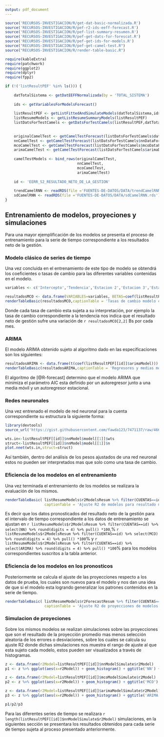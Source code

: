 ```yaml
---
output: pdf_document
---
```


```r
source('RECURSOS-INVESTIGACION/R/get-dat-basic-normalizada.R')
source('RECURSOS-INVESTIGACION/R/pef-r2-ids-eeff-forecast.R')
source('RECURSOS-INVESTIGACION/R/pef-list-summary-resumen.R')
source('RECURSOS-INVESTIGACION/R/pef-get-dats-for-forescat.R')
source('RECURSOS-INVESTIGACION/R/pef-get-ids-for-models.R')
source("RECURSOS-INVESTIGACION/R/pef-get-camel-test.R")
source("RECURSOS-INVESTIGACION/R/render-table-basic.R")

require(kableExtra)
require(patchwork)
require(ggplot2)
require(dplyr)
require(fpp2)

if (!('listResultPEF' %in% ls())) {
    
    datTotalSistema <- getDatEEFFNormalizada(by = 'TOTAL_SISTEMA')
    
    ids <- getVariablesForModelsForecast()
    
    listResultPEF <- getListFittedAndSimulateModels(datTotalSistema,ids)
    listResumeModels <- getListResumeSummaryModels(listResultPEF)
    listDatsForTestCamels <- getDatsForTestCamels(listResultPEF,datTotalSistema,12,TRUE)
    
    
    originalCamelTest <- getCamelTestForecast(listDatsForTestCamels$datCuentas)
    nnCamelTest <- getCamelTestForecast(listDatsForTestCamels$nnDataForecastCuentas)
    mcoCamelTest <- getCamelTestForecast(listDatsForTestCamels$mcoDataForecastCuentas)
    arimaCamelTest <- getCamelTestForecast(listDatsForTestCamels$arimaDataForecastCuentas)
    
    camelTestModels <- bind_rows(originalCamelTest,
                                 nnCamelTest,
                                 mcoCamelTest,
                                 arimaCamelTest)
    
    id <- 'EERR_S2_RESULTADO_NETO_DE_LA_GESTION'
    
    trendCamelRNN <- readRDS(file ='FUENTES-DE-DATOS/DATA/trendCamelRNN.rds')
    sdCamelRNN <- readRDS(file ='FUENTES-DE-DATOS/DATA/sdCamelRNN.rds')
}

```

## Entrenamiento de modelos, proyeciones y simulaciones

Para una mayor ejemplificación de los modelos se presenta el proceso de entrenamiento para la serie de tiempo correspondiente a los resultados neto de la gestión.

### Modelo clásico de series de tiempo 

Una vez concluida en el entrenamiento de este tipo de modelo se obtendrá los coeficientes o tasas de cambio para las diferentes variables contenidas en el modelo.

```r
variables <- c('Intercepto','Tendencia','Estacion 2','Estacion 3','Estacion 4','Estacion 5','Estacion 6','Estacion 7','Estacion 8','Estacion 9','Estacion 10','Estacion 11','Estacion 12')

resultadosMCO <- data.frame(VARIABLES=variables, BETAS=coef(listResultPEF[[id]]$mcoModel), row.names = NULL)
renderTableBasic(resultadosMCO,captionTable = 'Tasas de cambio modelo clasico')
```

Donde cada tasa de cambio esta sujeta a su interpretación, por ejemplo la tasa de cambio correspondiente a la tendencia nos indica que el resultado neto de gestión sufre una variación de `r resultadosMCO[2,2]` Bs por cada mes.

### ARIMA

El modelo ARIMA obtenido sujeto al algoritmo dado en las especificaciones son los siguientes:

```r
resultadosARIMA <- data.frame(t(coef(listResultPEF[[id]]$arimaModel)))
renderTableBasic(resultadosARIMA,captionTable = 'Regresores y medias moviles')
```

El algoritmo de [@R-forecast] determino que el modelo ARIMA que minimiza el parámetro AIC esta definido por un autoregresor junto a una media móvil y un autoregresor estacional.

### Redes neuronales

Una vez entrenado el modelo de red neuronal para la cuenta correspondiente su estructura la siguiente forma:

```r
library(devtools)
source_url('https://gist.githubusercontent.com/fawda123/7471137/raw/466c1474d0a505ff044412703516c34f1a4684a5/nnet_plot_update.r')

wts.in<-listResultPEF[[id]]$nnModel$model[[1]]$wts
struct<-listResultPEF[[id]]$nnModel$model[[1]]$n
plot.nnet(wts.in,struct=struct)
```

Así también, dentro del análisis de los pesos ajustados de una red neuronal estos no pueden ser interpretados mas que solo como una tasa de cambio.

### Eficiencia de los modelos en el entrenamiento

Una vez terminada el entrenamiento de los modelos se realizara la evaluación de los mismos.

```r
renderTableBasic( listResumeModels$r2ModelsResum %>% filter(CUENTAS==id), 
                  captionTable = 'Ajuste R2 de modelos para resultado neto de la gestion')
```

Es decir que los datos pronosticados del resultado neto de la gestión para el intervalo de tiempo correspondiente a los datos de entrenamiento se ajustan en `r listResumeModels$r2ModelsResum %>% filter(CUENTAS==id) %>% select(NN) %>% round(digits = 4) %>% pull() *100`,% `r listResumeModels$r2ModelsResum %>% filter(CUENTAS==id) %>% select(MCO) %>% round(digits = 4) %>% pull() *100`% y `r listResumeModels$r2ModelsResum %>% filter(CUENTAS==id) %>% select(ARIMA) %>% round(digits = 4) %>% pull() *100`% para los modelos correspondientes suscritos a la tabla anterior.

### Eficiencia de los modelos en los pronosticos

Posteriormente se calcula el ajuste de las proyecciones respecto a los datos de prueba, los cuales son nuevos para el modelo y nos dan una idea de que si el modelo esta logrando generalizar los patrones contenidos en la serie de tiempo.

```r
renderTableBasic( listResumeModels$r2ForecastResum %>% filter(CUENTAS==id),
                  captionTable = 'Ajuste R2 de proyecciones de modelos para resultado neto de la gestion')
```

### Simulacion de proyeciones

Sobre los mismos modelos se realizan simulaciones sobre las proyecciones que son el resultado de la proyección promedio mas menos selección aleatoria de los errores o desviaciones, sobre los cuales se calcula su ajuste R2 donde dichas simulaciones nos muestra el rango de ajuste al que esta sujeto cada modelo, estos pueden ser visualizados a través de histogramas.

```r
z <- data.frame(r2Model=listResultPEF[[id]]$nnModelSimulate$r2Model)
p1 <- z %>% ggplot(aes(x=r2Model)) + geom_histogram() + ggtitle('NN') + xlab('') + ylab('')

z <- data.frame(r2Model=listResultPEF[[id]]$mcoModelSimulate$r2Model)
p2 <- z %>% ggplot(aes(x=r2Model)) + geom_histogram() + ggtitle('MCO') + xlab('') + ylab('')

z <- data.frame(r2Model=listResultPEF[[id]]$arimaModelSimulate$r2Model)
p3 <- z %>% ggplot(aes(x=r2Model)) + geom_histogram() + ggtitle('ARIMA') + xlab('R2') + ylab('')

p1/p2/p3
```

Para las diferentes series de tiempo se realizara `r length(listResultPEF[[id]]$nnModelSimulate$r2Model)` simulaciones, en la siguientes sección se presentara los resultados obtenidos para cada serie de tiempo sujeta al proceso presentado anteriormente.



